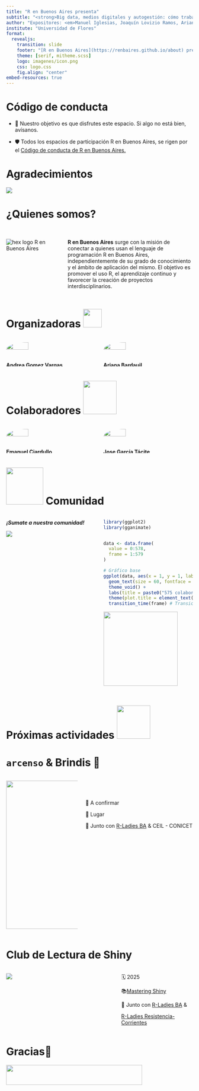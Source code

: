 ```yaml
---
title: "R en Buenos Aires presenta"
subtitle: "<strong>Big data, medios digitales y autogestión: cómo trabajar con millones de noticias</strong>"
author: "Expositores: <em>Manuel Iglesias, Joaquín Lovizio Ramos, Ariana Bardauil, Santiago Marta y Sofía Rubinstein</em>"
institute: "Universidad de Flores"
format:
  revealjs:
    transition: slide
    footer: "[R en Buenos Aires](https://renbaires.github.io/about) presentación realizada con [Quarto](https://quarto.org/)" 
    theme: [serif, mitheme.scss]
    logo: imagenes/icon.png
    css: logo.css
    fig.align: "center"
embed-resources: true
---
```


# Código de conducta

::: incremental
-   🌈 Nuestro objetivo es que disfrutes este espacio. Si algo no está bien, avísanos.

-   🛡️ Todos los espacios de participación R en Buenos Aires, se rigen por el [Código de conducta de R en Buenos Aires.](https://renbaires.github.io/cdc)
:::

# Agradecimientos

![](imagenes/logos_agradecimiento.png)

# ¿Quienes somos? {.section}

::: columns
::: {.column width="30%"}
<br> ![hex logo R en Buenos Aires](https://renbaires.github.io/assets/icons/icon.png)
:::

::: {.column width="70%"}
<br> **R en Buenos Aires** surge con la misión de conectar a quienes usan el lenguaje de programación R en Buenos Aires, independientemente de su grado de conocimiento y el ámbito de aplicación del mismo. El objetivo es promover el uso R, el aprendizaje continuo y favorecer la creación de proyectos interdisciplinarios.
:::
:::

# Organizadoras <img src="https://media.giphy.com/media/ObNTw8Uzwy6KQ/giphy.gif" width="50px"/>  {.section}

::: columns
::: {.column width="50%"}
![](https://avatars.githubusercontent.com/u/45582182?v=4){width="50%" style="border-radius: 80%;"}

**Andrea Gomez Vargas**
:::

::: {.column width="50%"}
![](imagenes/ari.jpg){width="50%" style="border-radius: 80%; aling: center;"}

**Ariana Bardauil**
:::
:::

# Colaboradores <img src="https://media.giphy.com/media/7TcdtHOCxo3meUvPgj/giphy.gif" width="90px"/>

::: columns
::: {.column width="50%"}
![](https://avatars.githubusercontent.com/u/64991969?v=4){width="50%" style="border-radius: 80%;"}

**Emanuel Ciardullo**
:::

::: {.column width="50%"}
![](imagenes/jose.png){width="50%" style="border-radius: 80%; aling: center;"}

**Jose García Tácite**
:::
:::

# <img src="https://media.giphy.com/media/LnQjpWaON8nhr21vNW/giphy.gif" width="100px"/> Comunidad

::: columns
::: {.column width="50%"}
***¡Sumate a nuestra comunidad!***

[![](imagenes/qr_slack.png){fig-alt="Sumate a nuestra comunidad de slack!" fig-align="left"}](https://renbaires.slack.com/join/shared_invite/enQtNDY5NDQ3NzIzNTcwLTExYjAxZmIxNjNiYjE2NDg0YzAyNGM4OTEwNTkxYWYwNDhjMmI0YTY1ZGMwZTQ1MTliOTkwNGMyMDdjNWI4M2Y)
:::

::: {.column width="50%"}
```r
library(ggplot2)
library(gganimate)


data <- data.frame(
  value = 0:578, 
  frame = 1:579 
)

# Gráfico base
ggplot(data, aes(x = 1, y = 1, label = value)) +
  geom_text(size = 60, fontface = "bold", color = "#263e7e") +
  theme_void() +
  labs(title = paste0("575 colaboradores en slack")) +
  theme(plot.title = element_text(size = 50, face = "bold", hjust = 0.5)) +
  transition_time(frame) # Transición basada en frames
```

![](imagenes/logo_slack.png){fig-alt="Logo de Slack" fig-align="center" width="200"}
:::
:::

# Próximas actividades <img src="https://media.giphy.com/media/VgCDAzcKvsR6OM0uWg/giphy.gif" width="90"/> 


# `arcenso` & Brindis 🍷 {.section}

::: columns
::: {.column width="40%"}
![](imagenes/arcenso.png){width="400"}
:::

::: {.column width="60%"}
<br> <br> <br>
📆 A confirmar 

📌 Lugar

💟 Junto con [R-Ladies BA](https://rladiesba.netlify.app/) & CEIL - CONICET
:::
:::

# **Club de Lectura de Shiny**

::: columns
::: {.column width="60%"}
<!-- <br> <img src="https://i.giphy.com/media/v1.Y2lkPTc5MGI3NjExODBmNzZ2Nm8zNXc3bHZqaXhycTMyOHJ0b2Vma2FmNnZmMnl0czkycSZlcD12MV9pbnRlcm5hbF9naWZfYnlfaWQmY3Q9Zw/JEhCPFfqi2Hy8/giphy.gif" width="150%"/> -->

![](imagenes/club_lectura.png)
:::

::: {.column width="40%"}
🗓️ 2025

📚[Mastering Shiny](https://mastering-shiny.org/)

💟 Junto con [R-Ladies BA](https://rladiesba.netlify.app/) & 


[R-Ladies Resistencia-Corrientes](https://twitter.com/rladies_rciacte)
:::
:::

# Gracias💫 {.section}

![](imagenes/redes.png){width="367" height="54"}
